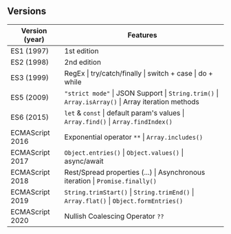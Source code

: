## Versions

| Version (year)  | Features                                                                                           |
| --------------- | -------------------------------------------------------------------------------------------------- |
| ES1 (1997)      | 1st edition                                                                                        |
| ES2 (1998)      | 2nd edition                                                                                        |
| ES3 (1999)      | RegEx \| try/catch/finally \| switch + case \| do + while                                          |
| ES5 (2009)      | `"strict mode"` \| JSON Support \| `String.trim()` \| `Array.isArray()` \| Array iteration methods |
| ES6 (2015)      | `let` & `const` \| default param's values \| `Array.find()` \| `Array.findIndex()`                 |
| ECMAScript 2016 | Exponential operator `**` \| `Array.includes()`                                                    |
| ECMAScript 2017 | `Object.entries()` \| `Object.values()` \| async/await                                             |
| ECMAScript 2018 | Rest/Spread properties (...) \| Asynchronous iteration \| `Promise.finally()`                      |
| ECMAScript 2019 | `String.trimStart()` \| `String.trimEnd()` \| `Array.flat()` \| `Object.formEntries()`             |
| ECMAScript 2020 | Nullish Coalescing Operator `??`                                                                   |
